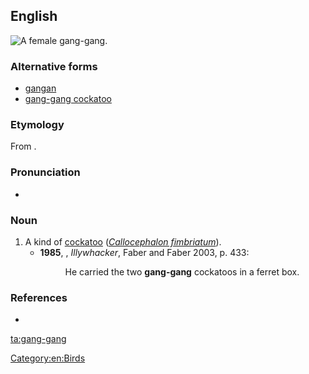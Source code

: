 ==English==
[[Image:Gang-gang_female_MJC01.jpg|thumb|right|A female gang-gang.]]
{{wikipedia|Gang-gang Cockatoo}}

===Alternative forms===
* [[gangan]]
* [[gang-gang cockatoo]]

===Etymology===
From {{etyl|wrh|en}} {{term|gaŋ-gaŋ|lang=wrh}}.

===Pronunciation===
*{{a|UK}} {{IPA|/ˈɡaŋɡaŋ/|lang=en}}

===Noun===
{{en-noun}}

# A kind of [[cockatoo]] (''[[Callocephalon fimbriatum]]'').
#*'''1985''', {{w|Peter Carey}}, ''Illywhacker'', Faber and Faber 2003, p. 433:
#*:He carried the two '''gang-gang''' cockatoos in a ferret box.

===References===
* {{reference-book |author=Dixon, R. M. W., Bruce Moore, W. S. Ramson, Mandy Thomas |year=2006 |title=Australian Aboriginal Words in English: Their Origin and Meaning |edition=2nd ed. |publisher=Oxford University Press |id=ISBN 0-19-554073-5 |pages=p. 85}}

[[Category:en:Birds]]
[[ta:gang-gang]]